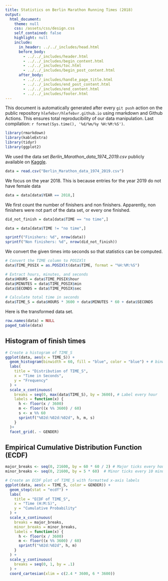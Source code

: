 ```yaml
---
title: Statistics on Berlin Marathon Running Times (2018)
output: 
  html_document:
    theme: null
    css: /assets/css/design.css
    self_contained: false
    highlight: null
    include:
      in_header: ../../_includes/head.html
      before_body:
        - ../../_includes/header.html
        - ../../_includes/begin_content.html
        - ../../_includes/toc.html
        - ../../_includes/begin_post_content.html
      after_body: 
        - ../../_includes/handle_page_title.html
        - ../../_includes/end_post_content.html
        - ../../_includes/end_content.html
        - ../../_includes/footer.html
---
```


<div class="warning">This document is automatically generated after every `git push` action on the public repository `hlefebvr/hlefebvr.github.io` using rmarkdown and Github Actions. This ensures total reproducibility of our data manipulation. Last compilation: `r format(Sys.time(), '%d/%m/%y %H:%M:%S')`.</div>


```r
library(rmarkdown)
library(kableExtra)
library(tidyr)
library(ggplot2)
```

We used the data set <i>Berlin_Marathon_data_1974_2019.csv</i> publicly available on <a href="https://www.kaggle.com/datasets/aiaiaidavid/berlin-marathons-data/">Kaggle</a>.

```r
data = read.csv("Berlin_Marathon_data_1974_2019.csv")
```

We focus on the year 2018. This is because entries for the year 2019 do not have female data

```r
data = data[data$YEAR == 2018,]
```

We first count the number of finishers and non finishers. Apparently, non finishers were not part of the data set, or every one finished.

```r
did_not_finish = data[data$TIME == "no time",]

data = data[data$TIME != "no time",]

sprintf("Finishers: %d", nrow(data))
sprintf("Non finishers: %d", nrow(did_not_finish))
```

We convert the given times into seconds so that statistics can be computed.

```r
# Convert the TIME column to POSIXlt
data$TIME_POSIX = as.POSIXlt(data$TIME, format = "%H:%M:%S")

# Extract hours, minutes, and seconds
data$HOURS = data$TIME_POSIX$hour
data$MINUTES = data$TIME_POSIX$min
data$SECONDS = data$TIME_POSIX$sec

# Calculate total time in seconds
data$TIME_S = data$HOURS * 3600 + data$MINUTES * 60 + data$SECONDS
```

Here is the transformed data set.

```r
row.names(data) = NULL
paged_table(data)
```

## Histogram of finish times

```r
# Create a histogram of TIME_S
ggplot(data, aes(x = TIME_S)) +
  geom_histogram(binwidth = 60, fill = "blue", color = "blue") + # binwidth in seconds
  labs(
    title = "Distribution of TIME_S",
    x = "Time in Seconds",
    y = "Frequency"
  ) +
  scale_x_continuous(
    breaks = seq(0, max(data$TIME_S), by = 3600), # Label every hour
    labels = function(x) {
      h <- floor(x / 3600)
      m <- floor((x %% 3600) / 60)
      s <- x %% 60
      sprintf("%02d:%02d:%02d", h, m, s)
    }
  )+
  facet_grid(. ~ GENDER)
```

## Empirical Cumulative Distribution Function (ECDF)

```r
major_breaks <- seq(0, 21600, by = 60 * 60 / 2) # Major ticks every hour
minor_breaks <- seq(0, 21600, by = 5 * 60)  # Minor ticks every 10 minutes

# Create an ECDF plot of TIME_S with formatted x-axis labels
ggplot(data, aes(x = TIME_S, color = GENDER)) +
  geom_step(stat = "ecdf") +
  labs(
    title = "ECDF of TIME_S",
    x = "Time (H:M:S)",
    y = "Cumulative Probability"
  ) +
  scale_x_continuous(
    breaks = major_breaks,
    minor_breaks = minor_breaks,
    labels = function(x) {
      h <- floor(x / 3600)
      m <- floor((x %% 3600) / 60)
      sprintf("%02d:%02d", h, m)
    }
  ) +
  scale_y_continuous(
    breaks = seq(0, 1, by = .1)
  ) +
  coord_cartesian(xlim = c(2.4 * 3600, 6 * 3600)) 
```
